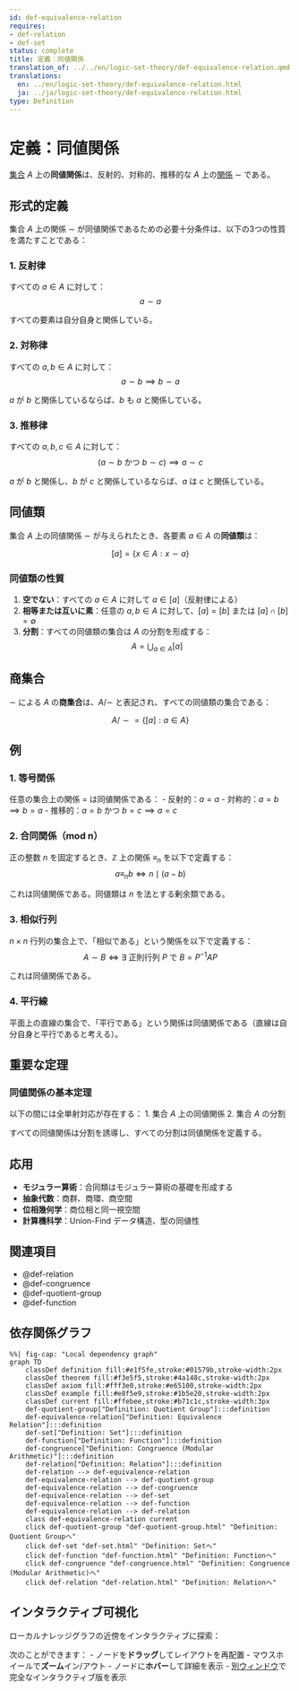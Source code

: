 ```yaml
---
id: def-equivalence-relation
requires:
- def-relation
- def-set
status: complete
title: 定義：同値関係
translation_of: ../../en/logic-set-theory/def-equivalence-relation.qmd
translations:
  en: ../en/logic-set-theory/def-equivalence-relation.html
  ja: ../ja/logic-set-theory/def-equivalence-relation.html
type: Definition
---
```


# 定義：同値関係 {#def-equivalence-relation}

[集合](def-set.qmd) $A$ 上の**同値関係**は、反射的、対称的、推移的な $A$ 上の[関係](def-relation.qmd) $\sim$ である。

## 形式的定義

集合 $A$ 上の関係 $\sim$ が同値関係であるための必要十分条件は、以下の3つの性質を満たすことである：

### 1. 反射律

すべての $a \in A$ に対して：
$$a \sim a$$

すべての要素は自分自身と関係している。

### 2. 対称律

すべての $a, b \in A$ に対して：
$$a \sim b \implies b \sim a$$

$a$ が $b$ と関係しているならば、$b$ も $a$ と関係している。

### 3. 推移律

すべての $a, b, c \in A$ に対して：
$$(a \sim b \text{ かつ } b \sim c) \implies a \sim c$$

$a$ が $b$ と関係し、$b$ が $c$ と関係しているならば、$a$ は $c$ と関係している。

## 同値類

集合 $A$ 上の同値関係 $\sim$ が与えられたとき、各要素 $a \in A$ の**同値類**は：

$$[a] = \{x \in A : x \sim a\}$$

### 同値類の性質

1. **空でない**：すべての $a \in A$ に対して $a \in [a]$（反射律による）
2. **相等または互いに素**：任意の $a, b \in A$ に対して、$[a] = [b]$ または $[a] \cap [b] = \emptyset$
3. **分割**：すべての同値類の集合は $A$ の分割を形成する：
   $$A = \bigcup_{a \in A} [a]$$

## 商集合

$\sim$ による $A$ の**商集合**は、$A/\sim$ と表記され、すべての同値類の集合である：

$$A/\sim = \{[a] : a \in A\}$$

## 例

### 1. 等号関係

任意の集合上の関係 $=$ は同値関係である：
- 反射的：$a = a$
- 対称的：$a = b \implies b = a$
- 推移的：$a = b$ かつ $b = c \implies a = c$

### 2. 合同関係（mod n）

正の整数 $n$ を固定するとき、$\mathbb{Z}$ 上の関係 $\equiv_n$ を以下で定義する：
$$a \equiv_n b \iff n \mid (a - b)$$

これは同値関係である。同値類は $n$ を法とする剰余類である。

### 3. 相似行列

$n \times n$ 行列の集合上で、「相似である」という関係を以下で定義する：
$$A \sim B \iff \exists \text{ 正則行列 } P \text{ で } B = P^{-1}AP$$

これは同値関係である。

### 4. 平行線

平面上の直線の集合で、「平行である」という関係は同値関係である（直線は自分自身と平行であると考える）。

## 重要な定理

### 同値関係の基本定理

以下の間には全単射対応が存在する：
1. 集合 $A$ 上の同値関係
2. 集合 $A$ の分割

すべての同値関係は分割を誘導し、すべての分割は同値関係を定義する。

## 応用

- **モジュラー算術**：合同類はモジュラー算術の基礎を形成する
- **抽象代数**：商群、商環、商空間
- **位相幾何学**：商位相と同一視空間
- **計算機科学**：Union-Find データ構造、型の同値性

## 関連項目

- @def-relation
- @def-congruence
- @def-quotient-group
- @def-function

## 依存関係グラフ

```mermaid
%%| fig-cap: "Local dependency graph"
graph TD
    classDef definition fill:#e1f5fe,stroke:#01579b,stroke-width:2px
    classDef theorem fill:#f3e5f5,stroke:#4a148c,stroke-width:2px
    classDef axiom fill:#fff3e0,stroke:#e65100,stroke-width:2px
    classDef example fill:#e8f5e9,stroke:#1b5e20,stroke-width:2px
    classDef current fill:#ffebee,stroke:#b71c1c,stroke-width:3px
    def-quotient-group["Definition: Quotient Group"]:::definition
    def-equivalence-relation["Definition: Equivalence Relation"]:::definition
    def-set["Definition: Set"]:::definition
    def-function["Definition: Function"]:::definition
    def-congruence["Definition: Congruence (Modular Arithmetic)"]:::definition
    def-relation["Definition: Relation"]:::definition
    def-relation --> def-equivalence-relation
    def-equivalence-relation --> def-quotient-group
    def-equivalence-relation --> def-congruence
    def-equivalence-relation --> def-set
    def-equivalence-relation --> def-function
    def-equivalence-relation --> def-relation
    class def-equivalence-relation current
    click def-quotient-group "def-quotient-group.html" "Definition: Quotient Groupへ"
    click def-set "def-set.html" "Definition: Setへ"
    click def-function "def-function.html" "Definition: Functionへ"
    click def-congruence "def-congruence.html" "Definition: Congruence (Modular Arithmetic)へ"
    click def-relation "def-relation.html" "Definition: Relationへ"
```

## インタラクティブ可視化

ローカルナレッジグラフの近傍をインタラクティブに探索：

::: {.graph-viz data-id="def-equivalence-relation" data-width="700" data-height="500"}
:::

次のことができます：
- ノードを**ドラッグ**してレイアウトを再配置
- マウスホイールで**ズーム**イン/アウト
- ノードに**ホバー**して詳細を表示
- [別ウィンドウ](../../output/interactive/def-equivalence-relation.html){target="_blank"}で完全なインタラクティブ版を表示
